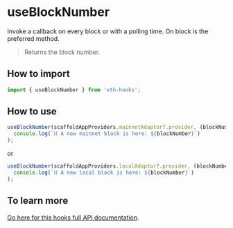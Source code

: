 # useBlockNumber

Invoke a callback on every block or with a polling time. On block is the preferred method.

> Returns the block number.

## How to import

```typescript
import { useBlockNumber } from 'eth-hooks';
```

## How to use

```typescript
useBlockNumber(scaffoldAppProviders.mainnetAdaptor?.provider, (blockNumber) =>
  console.log(`⛓ A new mainnet block is here: ${blockNumber}`)
);
```

or

```typescript
useBlockNumber(scaffoldAppProviders.localAdaptor?.provider, (blockNumber) =>
  console.log(`⛓ A new local block is here: ${blockNumber}`)
);
```

## To learn more

[Go here for this hooks full API documentation](../../api/modules/Hooks#useblocknumber).
